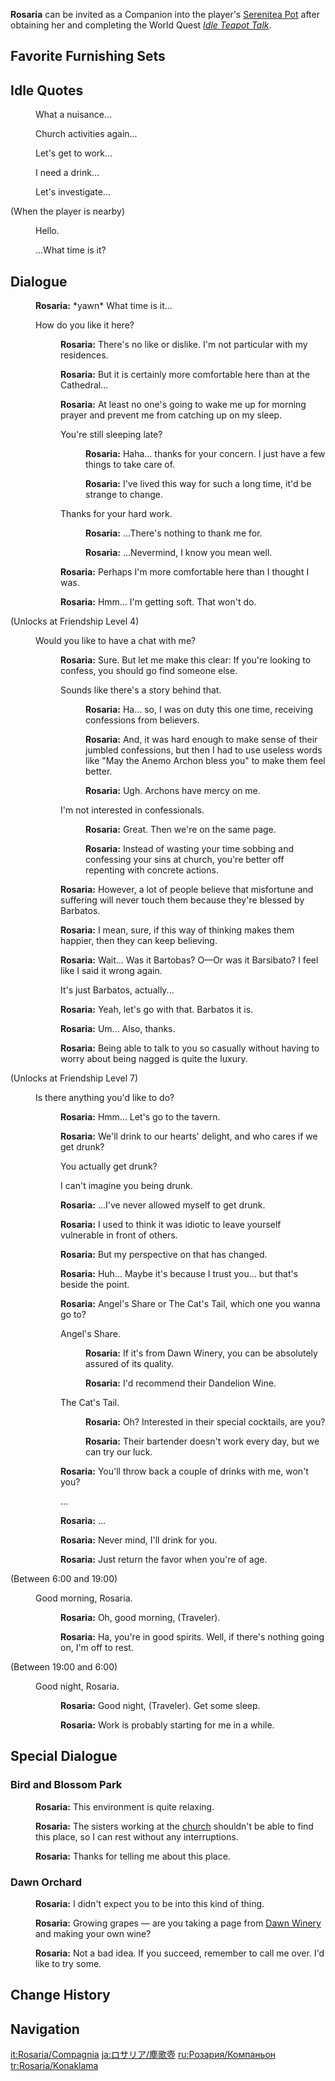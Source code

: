 {{CharacterTabs}}
{{Furnishing Infobox
|title          = Rosaria
|id             = 368132
|image          = Character Rosaria Thumb.png
|category       = Companion
|subcategory    = Companion
|quality        = 4
|adeptal_energy = 300
|load           = 1200
|description    = Character In-Residence
}}
'''Rosaria''' can be invited as a Companion into the player's [[Serenitea Pot]] after obtaining her and completing the World Quest ''[[Idle Teapot Talk]]''.

==Favorite Furnishing Sets==
{{HousingCompanion|favorite}}
{{Companion Favor Table}}

==Idle Quotes==
{{Dialogue start}}
: {{DIcon|Idle}} What a nuisance...
: {{DIcon|Idle}} Church activities again...
: {{DIcon|Idle}} Let's get to work...
: {{DIcon|Idle}} I need a drink...
: {{DIcon|Idle}} Let's investigate...

;(When the player is nearby)
: {{DIcon|Idle}} Hello.
: {{DIcon|Idle}} ...What time is it?
{{Dialogue end}}

==Dialogue==
{{Dialogue start}}
:{{A|vo rosaria mimitomo hello 01.ogg}} '''Rosaria:''' *yawn* What time is it...
:{{DIcon}} How do you like it here?
::{{A|vo rosaria mimitomo friendship1 01.ogg}} '''Rosaria:''' There's no like or dislike. I'm not particular with my residences.
::{{A|vo rosaria mimitomo friendship1 02.ogg}} '''Rosaria:''' But it is certainly more comfortable here than at the Cathedral...
::{{A|vo rosaria mimitomo friendship1 03.ogg}} '''Rosaria:''' At least no one's going to wake me up for morning prayer and prevent me from catching up on my sleep.
::{{DIcon}} You're still sleeping late?
:::{{A|vo rosaria mimitomo friendship1 04a 1.ogg}} '''Rosaria:''' Haha... thanks for your concern. I just have a few things to take care of.
:::{{A|vo rosaria mimitomo friendship1 04a 2.ogg}} '''Rosaria:''' I've lived this way for such a long time, it'd be strange to change.
::{{DIcon}} Thanks for your hard work.
:::{{A|vo rosaria mimitomo friendship1 04b 1.ogg}} '''Rosaria:''' ...There's nothing to thank me for.
:::{{A|vo rosaria mimitomo friendship1 04b 2.ogg}} '''Rosaria:''' ...Nevermind, I know you mean well.
::{{A|vo rosaria mimitomo friendship1 05.ogg}} '''Rosaria:''' Perhaps I'm more comfortable here than I thought I was.
::{{A|vo rosaria mimitomo friendship1 06.ogg}} '''Rosaria:''' Hmm... I'm getting soft. That won't do.
;(Unlocks at Friendship Level 4)
:{{DIcon}} Would you like to have a chat with me?
::{{A|vo rosaria mimitomo friendship2 01.ogg}} '''Rosaria:''' Sure. But let me make this clear: If you're looking to confess, you should go find someone else.
::{{DIcon}} Sounds like there's a story behind that.
:::{{A|vo rosaria mimitomo friendship2 02a 1.ogg}} '''Rosaria:''' Ha... so, I was on duty this one time, receiving confessions from believers.
:::{{A|vo rosaria mimitomo friendship2 02a 2.ogg}} '''Rosaria:''' And, it was hard enough to make sense of their jumbled confessions, but then I had to use useless words like "May the Anemo Archon bless you" to make them feel better.
:::{{A|vo rosaria mimitomo friendship2 02a 3.ogg}} '''Rosaria:''' Ugh. Archons have mercy on me.
::{{DIcon}} I'm not interested in confessionals.
:::{{A|vo rosaria mimitomo friendship2 02b 1.ogg}} '''Rosaria:''' Great. Then we're on the same page.
:::{{A|vo rosaria mimitomo friendship2 02b 2.ogg}} '''Rosaria:''' Instead of wasting your time sobbing and confessing your sins at church, you're better off repenting with concrete actions.
::{{A|vo rosaria mimitomo friendship2 03.ogg}} '''Rosaria:''' However, a lot of people believe that misfortune and suffering will never touch them because they're blessed by Barbatos.
::{{A|vo rosaria mimitomo friendship2 04.ogg}} '''Rosaria:''' I mean, sure, if this way of thinking makes them happier, then they can keep believing.
::{{A|vo rosaria mimitomo friendship2 05.ogg}} '''Rosaria:''' Wait... Was it Bartobas? O&mdash;Or was it Barsibato? I feel like I said it wrong again.
::{{DIcon}} It's just Barbatos, actually...
::{{A|vo rosaria mimitomo friendship2 06.ogg}} '''Rosaria:''' Yeah, let's go with that. Barbatos it is.
::{{A|vo rosaria mimitomo friendship2 07.ogg}} '''Rosaria:''' Um... Also, thanks.
::{{A|vo rosaria mimitomo friendship2 08.ogg}} '''Rosaria:''' Being able to talk to you so casually without having to worry about being nagged is quite the luxury.
;(Unlocks at Friendship Level 7)
:{{DIcon}} Is there anything you'd like to do?
::{{A|vo rosaria mimitomo friendship3 01.ogg}} '''Rosaria:''' Hmm... Let's go to the tavern.
::{{A|vo rosaria mimitomo friendship3 02.ogg}} '''Rosaria:''' We'll drink to our hearts' delight, and who cares if we get drunk?
::{{DIcon}} You actually get drunk?
::{{DIcon}} I can't imagine you being drunk.
::{{A|vo rosaria mimitomo friendship3 03.ogg}} '''Rosaria:''' ...I've never allowed myself to get drunk.
::{{A|vo rosaria mimitomo friendship3 04.ogg}} '''Rosaria:''' I used to think it was idiotic to leave yourself vulnerable in front of others.
::{{A|vo rosaria mimitomo friendship3 05.ogg}} '''Rosaria:''' But my perspective on that has changed.
::{{A|vo rosaria mimitomo friendship3 06.ogg}} '''Rosaria:''' Huh... Maybe it's because I trust you... but that's beside the point.
::{{A|vo rosaria mimitomo friendship3 07.ogg}} '''Rosaria:''' Angel's Share or The Cat's Tail, which one you wanna go to?
::{{DIcon}} Angel's Share.
:::{{A|vo rosaria mimitomo friendship3 08a 1.ogg}} '''Rosaria:''' If it's from Dawn Winery, you can be absolutely assured of its quality.
:::{{A|vo rosaria mimitomo friendship3 08a 2.ogg}} '''Rosaria:''' I'd recommend their Dandelion Wine.
::{{DIcon}} The Cat's Tail.
:::{{A|vo rosaria mimitomo friendship3 08b 1.ogg}} '''Rosaria:''' Oh? Interested in their special cocktails, are you?
:::{{A|vo rosaria mimitomo friendship3 08b 2.ogg}} '''Rosaria:''' Their bartender doesn't work every day, but we can try our luck.
::{{A|vo rosaria mimitomo friendship3 09.ogg}} '''Rosaria:''' You'll throw back a couple of drinks with me, won't you?
::{{DIcon}} ...
::{{A|vo rosaria mimitomo friendship3 10.ogg}} '''Rosaria:''' ...
::{{A|vo rosaria mimitomo friendship3 11.ogg}} '''Rosaria:''' Never mind, I'll drink for you.
::{{A|vo rosaria mimitomo friendship3 12.ogg}} '''Rosaria:''' Just return the favor when you're of age.
;<nowiki>(Between 6:00 and 19:00)</nowiki>
:{{DIcon}} Good morning, Rosaria.
::{{A|vo rosaria mimitomo morning 01.ogg}} '''Rosaria:''' Oh, good morning, (Traveler).
::{{A|vo rosaria mimitomo morning 02.ogg}} '''Rosaria:''' Ha, you're in good spirits. Well, if there's nothing going on, I'm off to rest.
;<nowiki>(Between 19:00 and 6:00)</nowiki>
:{{DIcon}} Good night, Rosaria.
::{{A|vo rosaria mimitomo night 01.ogg}} '''Rosaria:''' Good night, (Traveler). Get some sleep.
::{{A|vo rosaria mimitomo night 02.ogg}} '''Rosaria:''' Work is probably starting for me in a while.
{{Dialogue end}}

==Special Dialogue==
{{HousingCompanion|special}}

===Bird and Blossom Park===
{{Dialogue start}}
:{{A|vo mimitomo md rosaria park 01.ogg}} '''Rosaria:''' This environment is quite relaxing.
:{{A|vo mimitomo md rosaria park 02.ogg}} '''Rosaria:''' The sisters working at the [[Church of Favonius|church]] shouldn't be able to find this place, so I can rest without any interruptions.
:{{A|vo mimitomo md rosaria park 03.ogg}} '''Rosaria:''' Thanks for telling me about this place.
{{Dialogue end}}

===Dawn Orchard===
{{Dialogue start}}
:{{A|vo mimitomo md rosaria vineyard 01.ogg}} '''Rosaria:''' I didn't expect you to be into this kind of thing.
:{{A|vo mimitomo md rosaria vineyard 02.ogg}} '''Rosaria:''' Growing grapes &mdash; are you taking a page from [[Dawn Winery]] and making your own wine?
:{{A|vo mimitomo md rosaria vineyard 03.ogg}} '''Rosaria:''' Not a bad idea. If you succeed, remember to call me over. I'd like to try some.
{{Dialogue end}}

==Change History==
{{Change History|1.6}}

==Navigation==
{{Furnishing Navbox/Living|Companion}}

[[it:Rosaria/Compagnia]]
[[ja:ロサリア/塵歌壺]]
[[ru:Розария/Компаньон]]
[[tr:Rosaria/Konaklama]]